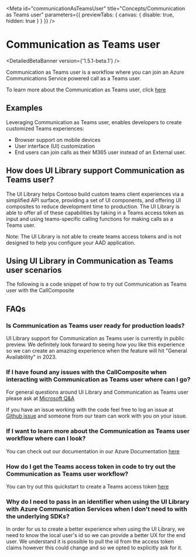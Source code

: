 
<Meta
  id="communicationAsTeamsUser"
  title="Concepts/Communication as Teams user"
  parameters={{ previewTabs: { canvas: { disable: true, hidden: true } } }}
/>

# Communication as Teams user

<DetailedBetaBanner version={'1.5.1-beta.1'} />

Communication as Teams user is a workflow where you can join an Azure Communications Service powered call as a Teams user.

To learn more about the Communication as Teams user, click [here](https://learn.microsoft.com/en-us/azure/communication-services/concepts/teams-endpoint)

## Examples

Leveraging Communication as Teams user, enables developers to create customized Teams experiences:

- Browser support on mobile devices
- User interface (UI) customization
- End users can join calls as their M365 user instead of an External user.

## How does UI Library support Communication as Teams user?

The UI Library helps Contoso build custom teams client experiences via a simplified API surface, providing a set of UI components,
and offering UI composites to reduce development time to production. The UI Library is able to offer all of these capabilities by taking
in a Teams access token as input and using teams-specific calling functions for making calls as a Teams user.

Note: The UI Library is not able to create teams access tokens and is not designed to help you configure your AAD application.

## Using UI Library in Communication as Teams user scenarios

The following is a code snippet of how to try out Communication as Teams user with the CallComposite

<Source code={CommunicationAsTeamsUserSnippetText} />

## FAQs

### Is Communication as Teams user ready for production loads?

UI Library support for Communication as Teams user is currently in public preview. We definitely look forward to seeing how you
like this experience so we can create an amazing experience when the feature will hit "General Availablility" in 2023.

### If I have found any issues with the CallComposite when interacting with Communication as Teams user where can I go?

For general questions around UI Library and Communication as Teams user please ask at [Microsoft Q&A](https://learn.microsoft.com/en-us/search/?terms=Azure%20Communication%20Services&category=QnA)

If you have an issue working with the code feel free to log an issue at [Github issue](https://github.com/Azure/communication-ui-library/issues) and someone from our team can work with you on your issue.

### If I want to learn more about the Communication as Teams user workflow where can I look?

You can check out our documentation in our Azure Documentation [here](https://learn.microsoft.com/en-us/azure/communication-services/concepts/teams-endpoint)

### How do I get the Teams access token in code to try out the Communication as Teams user workflow?

You can try out this quickstart to create a Teams access token [here](https://learn.microsoft.com/en-us/azure/communication-services/quickstarts/manage-teams-identity?pivots=programming-language-javascript)

### Why do I need to pass in an identifier when using the UI Library with Azure Communication Services when I don't need to with the underlying SDKs?

In order for us to create a better experience when using the UI Library, we need to know the local user's id so we can provide a better UX for the end user.
We understand it is possible to pull the id from the access token claims however this could change and so we opted to explicitly ask for it.
